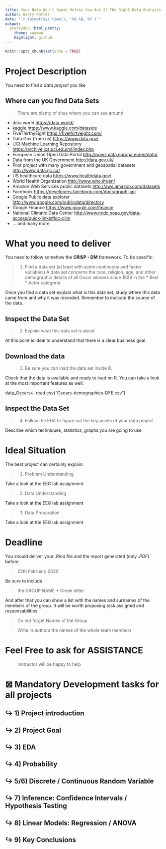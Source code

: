 ```yaml
---
title: Your Data Won’t Speak Unless You Ask It The Right Data Analysis Questions
author: Harry Potter
date: "`r format(Sys.time(), '%d %B, %Y')`"
output:
  prettydoc::html_pretty:
    theme: cayman
    highlight: github
---
```


```r
knitr::opts_chunk$set(echo = TRUE)
```

# Project Description

You need to find a *data project* you like

## Where can you find Data Sets


> There are plenty of sites where you can see around


+ data.world <https://data.world/>
+ kaggle <https://www.kaggle.com/datasets>
+ FiveThirthyEight <https://fivethirtyeight.com/>
+ Data Gov (from us) <https://www.data.gov/>
+ UCI Machine Learning Repository <https://archive.ics.uci.edu/ml/index.php>
+ European Union Open Data Portal <http://open-data.europa.eu/en/data/>
+ Data from the UK Government <http://data.gov.uk/>
+ Pilot project with many government and geospatial datasets <http://www.data.gc.ca/>
+ US healthcare data <https://www.healthdata.gov/>
+ World Health Organization <http://www.who.int/en/>
+ Amazon Web Services public datasets <http://aws.amazon.com/datasets>
+ Facebook <https://developers.facebook.com/docs/graph-api>
+ Google Public data explorer <http://www.google.com/publicdata/directory>
+ Google Finance <https://www.google.com/finance>
+ National Climatic Data Center <http://www.ncdc.noaa.gov/data-access/quick-links#loc-clim>
+ ... and many more


# What you need to deliver

You need to follow somehow the **CRISP - DM** framework. To be specific:


> 1) Find a data set (at least with some continuous and factor variables)
> A data set concerns the race, religion, age, and other demographic details of all Oscar      winners since 1928 in the * Best * Actor categorie.

Once you find a data set explain what is this data set, study where this data came from and why it was recorded. Remember to indicate the source of the data.



## Inspect the Data Set

> 2) Explain what this data set is about


At this point is ideal to understand that there is a clear business goal.




## Download the data

> 3) Be sure you can load the data set inside R. 

Check that the data is available and ready 
to load on R. You can take a look at the most important features as well.

data_Oscars<- read.csv("Oscars-demographics-DFE.csv")


## Inspect the Data Set

> 4) Follow the EDA to figure out the key points of your data project

Describe which techniques, statistics, graphs you are going to use





# Ideal Situation

The best project can certainly explain:

> 1) Problem Understanding

Take a look at the EEG lab assignment

> 2) Data Understanding

Take a look at the EEG lab assignment

> 3) Data Preparation

Take a look at the EEG lab assignment



# Deadline
You should deliver your *.Rmd* file and the report generated (only *.PDF*) before

> 22th February 2020


Be sure to include

> the GROUP NAME + Greek letter


And after that you can show a list with the names and surnames of the members of the group. It will be worth proposing task assigned and responsabilities


> Do not forget Names of the Group


> Write in *authors* the names of the whole team members



# Feel Free to ask for ASSISTANCE


> Instructor will be happy to help



# $\boxtimes$ Mandatory Development tasks for all projects

## $\hookrightarrow$ 1) Project introduction

## $\hookrightarrow$ 2) Project Goal

## $\hookrightarrow$ 3) EDA

## $\hookrightarrow$ 4) Probability

## $\hookrightarrow$ 5/6) Discrete / Continuous Random Variable

## $\hookrightarrow$ 7) Inference: Confidence Intervals / Hypothesis Testing

## $\hookrightarrow$ 8) Linear Models: Regression / ANOVA

## $\hookrightarrow$ 9) Key Conclusions

